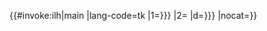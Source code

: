 <includeonly>{{#invoke:ilh|main |lang-code=tk |1={{{1|{{{2|}}}}}} |2={{{2|}}} |d={{{d|{{{3|}}}}}} |nocat={{{nocat|}}}}}</includeonly><noinclude>{{Documentation|Template:Internal link helper/doc}}</noinclude>